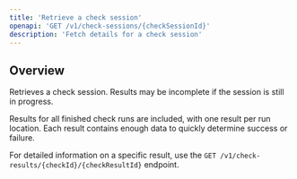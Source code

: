 ```yaml
---
title: 'Retrieve a check session'
openapi: 'GET /v1/check-sessions/{checkSessionId}'
description: 'Fetch details for a check session'
---
```


## Overview

Retrieves a check session. Results may be incomplete if the session is still in progress.

Results for all finished check runs are included, with one result per run location. Each result contains enough data to quickly determine success or failure.

For detailed information on a specific result, use the `GET /v1/check-results/{checkId}/{checkResultId}` endpoint.